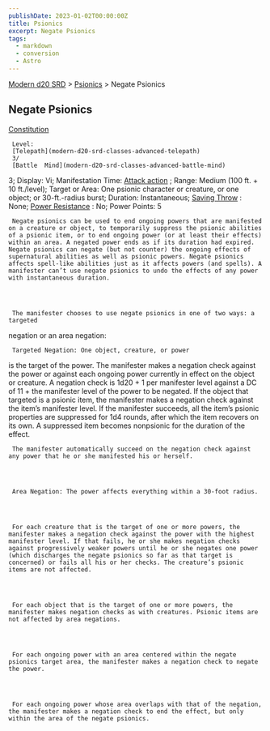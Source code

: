 ```yaml
---
publishDate: 2023-01-02T00:00:00Z
title: Psionics
excerpt: Negate Psionics
tags:
  - markdown
  - conversion
  - Astro
---
```


[Modern d20 SRD](/#modernD20) > [Psionics](modern-d20-srd-psionics-index) > Negate Psionics

## Negate Psionics

[Constitution](modern-d20-srd-basics-ability-scores)

     Level:
     [Telepath](modern-d20-srd-classes-advanced-telepath)
     3/
     [Battle  Mind](modern-d20-srd-classes-advanced-battle-mind)
3; Display: Vi; Manifestation Time:
[Attack action](modern-d20-srd-combat-attack-actions)
; Range: Medium (100 ft. + 10 ft./level); Target or Area: One psionic character or creature, or one object; or 30-ft.-radius burst; Duration: Instantaneous;
[Saving Throw](modern-d20-srd-basics-saving-throws)
: None;
[Power Resistance](modern-d20-srd-special-abilities-power-resistance)
: No; Power Points: 5

     Negate psionics can be used to end ongoing powers that are manifested on a creature or object, to temporarily suppress the psionic abilities of a psionic item, or to end ongoing power (or at least their effects) within an area. A negated power ends as if its duration had expired. Negate psionics can negate (but not counter) the ongoing effects of supernatural abilities as well as psionic powers. Negate psionics affects spell-like abilities just as it affects powers (and spells). A manifester can’t use negate psionics to undo the effects of any power with instantaneous duration.




     The manifester chooses to use negate psionics in one of two ways: a targeted

negation or an area negation:

     Targeted Negation: One object, creature, or power

is the target of the power. The manifester makes a negation check against the
power or against each ongoing power currently in effect on the object or creature.
A negation check is 1d20 + 1 per manifester level against a DC of 11 + the
manifester level of the power to be negated.
If the object that targeted is a psionic item, the manifester makes a negation
check against the item’s manifester level. If the manifester succeeds, all
the item’s psionic properties are suppressed for 1d4 rounds, after which the
item recovers on its own. A suppressed item becomes nonpsionic for the duration
of the effect.

     The manifester automatically succeed on the negation check against any power that he or she manifested his or herself.




     Area Negation: The power affects everything within a 30-foot radius.




     For each creature that is the target of one or more powers, the manifester makes a negation check against the power with the highest manifester level. If that fails, he or she makes negation checks against progressively weaker powers until he or she negates one power (which discharges the negate psionics so far as that target is concerned) or fails all his or her checks. The creature’s psionic items are not affected.




     For each object that is the target of one or more powers, the manifester makes negation checks as with creatures. Psionic items are not affected by area negations.




     For each ongoing power with an area centered within the negate psionics target area, the manifester makes a negation check to negate the power.




     For each ongoing power whose area overlaps with that of the negation, the manifester makes a negation check to end the effect, but only within the area of the negate psionics.
